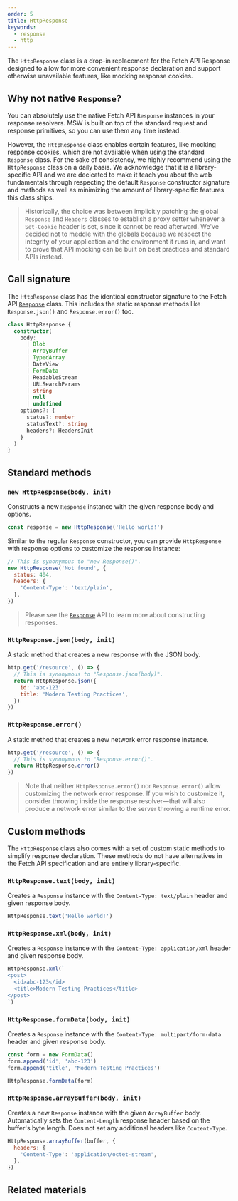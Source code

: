```yaml
---
order: 5
title: HttpResponse
keywords:
  - response
  - http
---
```


The `HttpResponse` class is a drop-in replacement for the Fetch API Response designed to allow for more convenient response declaration and support otherwise unavailable features, like mocking response cookies.

## Why not native `Response`?

You can absolutely use the native Fetch API `Response` instances in your response resolvers. MSW is built on top of the standard request and response primitives, so you can use them any time instead.

However, the `HttpResponse` class enables certain features, like mocking response cookies, which are not available when using the standard `Response` class. For the sake of consistency, we highly recommend using the `HttpResponse` class on a daily basis. We acknowledge that it is a library-specific API and we are decicated to make it teach you about the web fundamentals through respecting the default `Response` constructor signature and methods as well as minimizing the amount of library-specific features this class ships.

> Historically, the choice was between implicitly patching the global `Response` and `Headers` classes to establish a proxy setter whenever a `Set-Cookie` header is set, since it cannot be read afterward. We've decided not to meddle with the globals because we respect the integrity of your application and the environment it runs in, and want to prove that API mocking can be built on best practices and standard APIs instead.

## Call signature

The `HttpResponse` class has the identical constructor signature to the Fetch API [`Response`](https://developer.mozilla.org/en-US/docs/Web/API/Response) class. This includes the static response methods like `Response.json()` and `Response.error()` too.

```ts
class HttpResponse {
  constructor(
    body:
      | Blob
      | ArrayBuffer
      | TypedArray
      | DateView
      | FormData
      | ReadableStream
      | URLSearchParams
      | string
      | null
      | undefined
    options?: {
      status?: number
      statusText?: string
      headers?: HeadersInit
    }
  )
}
```


<PageCard
  icon={CodeBracketSquareIcon}
  url="https://github.com/mswjs/msw/tree/main/src/core/HttpResponse.ts"
  title="HttpResponse.ts"
  description="Source code for the `HttpResponse` class."
/>

## Standard methods

### `new HttpResponse(body, init)`

Constructs a new `Response` instance with the given response body and options.

```js
const response = new HttpResponse('Hello world!')
```

Similar to the regular `Response` constructor, you can provide `HttpResponse` with response options to customize the response instance:

```js
// This is synonymous to "new Response()".
new HttpResponse('Not found', {
  status: 404,
  headers: {
    'Content-Type': 'text/plain',
  },
})
```

> Please see the [`Response`](https://developer.mozilla.org/en-US/docs/Web/API/Response/Response) API to learn more about constructing responses.

### `HttpResponse.json(body, init)`

A static method that creates a new response with the JSON body.

```js
http.get('/resource', () => {
  // This is synonymous to "Response.json(body)".
  return HttpResponse.json({
    id: 'abc-123',
    title: 'Modern Testing Practices',
  })
})
```

### `HttpResponse.error()`

A static method that creates a new network error response instance.

```js
http.get('/resource', () => {
  // This is synonymous to "Response.error()".
  return HttpResponse.error()
})
```

> Note that neither `HttpResponse.error()` nor `Response.error()` allow customizing the network error response. If you wish to customize it, consider throwing inside the response resolver—that will also produce a network error similar to the server throwing a runtime error.

## Custom methods

The `HttpResponse` class also comes with a set of custom static methods to simplify response declaration. These methods do not have alternatives in the Fetch API specification and are entirely library-specific.

### `HttpResponse.text(body, init)`

Creates a `Response` instance with the `Content-Type: text/plain` header and given response body.

```js
HttpResponse.text('Hello world!')
```

### `HttpResponse.xml(body, init)`

Creates a `Response` instance with the `Content-Type: application/xml` header and given response body.

```js
HttpResponse.xml(`
<post>
  <id>abc-123</id>
  <title>Modern Testing Practices</title>
</post>
`)
```

### `HttpResponse.formData(body, init)`

Creates a `Response` instance with the `Content-Type: multipart/form-data` header and given response body.

```js
const form = new FormData()
form.append('id', 'abc-123')
form.append('title', 'Modern Testing Practices')

HttpResponse.formData(form)
```

### `HttpResponse.arrayBuffer(body, init)`

Creates a new `Response` instance with the given `ArrayBuffer` body. Automatically sets the `Content-Length` response header based on the buffer's byte length. Does not set any additional headers like `Content-Type`.

```js
HttpResponse.arrayBuffer(buffer, {
  headers: {
    'Content-Type': 'application/octet-stream',
  },
})
```

## Related materials


<PageCard
  icon={NewspaperIcon}
  url="/docs/basics/mocking-responses"
  title="Mocking responses"
  description="Learn about response resolvers and the different ways to respond to a request."
/>
